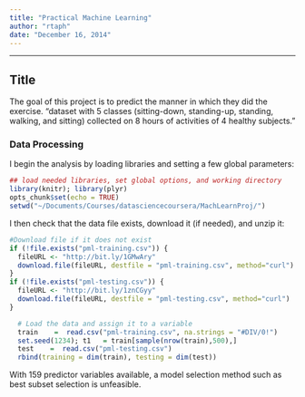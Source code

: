 ```yaml
---
title: "Practical Machine Learning"
author: "rtaph"
date: "December 16, 2014"
---
```


******************************
## Title
  
The goal of this project is to predict the manner in which they did the exercise. 
"dataset with 5 classes (sitting-down, standing-up, standing, walking, and sitting) collected on 8 hours of activities of 4 healthy subjects." 


### Data Processing
I begin the analysis by loading libraries and setting a few global parameters:
  
```r
## load needed libraries, set global options, and working directory
library(knitr); library(plyr)
opts_chunk$set(echo = TRUE)       
setwd("~/Documents/Courses/datasciencecoursera/MachLearnProj/")
```

I then check that the data file exists, download it (if needed), and unzip it:

```r
#Download file if it does not exist
if (!file.exists("pml-training.csv")) {
  fileURL <- "http://bit.ly/1GMwAry"
  download.file(fileURL, destfile = "pml-training.csv", method="curl")
}
if (!file.exists("pml-testing.csv")) {
  fileURL <- "http://bit.ly/1znCGyy"
  download.file(fileURL, destfile = "pml-testing.csv", method="curl")
}
```



```r
  # Load the data and assign it to a variable
  train    =  read.csv("pml-training.csv", na.strings = "#DIV/0!")
  set.seed(1234); t1   = train[sample(nrow(train),500),]
  test    =  read.csv("pml-testing.csv")
  rbind(training = dim(train), testing = dim(test))
```

With 159 predictor variables available, a model selection method such as best subset selection is unfeasible. 

